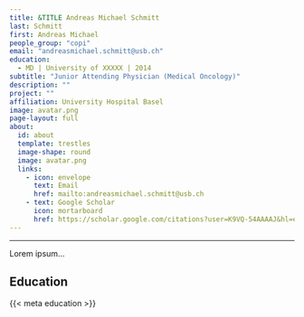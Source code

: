```yaml
---
title: &TITLE Andreas Michael Schmitt
last: Schmitt
first: Andreas Michael
people_group: "copi"
email: "andreasmichael.schmitt@usb.ch"
education:
  - MD | University of XXXXX | 2014
subtitle: "Junior Attending Physician (Medical Oncology)"
description: ""
project: ""
affiliation: University Hospital Basel
image: avatar.png
page-layout: full
about: 
  id: about
  template: trestles
  image-shape: round
  image: avatar.png
  links:
    - icon: envelope
      text: Email
      href: mailto:andreasmichael.schmitt@usb.ch 
    - text: Google Scholar
      icon: mortarboard 
      href: https://scholar.google.com/citations?user=K9VQ-54AAAAJ&hl=en&oi=ao
---
```

<hr>
::: {#about}



Lorem ipsum...

## Education

{{< meta education >}}

:::
